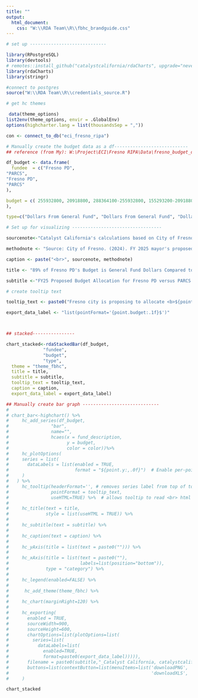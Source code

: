 ```yaml
---
title: ""
output:
  html_document:
    css: "W:\\RDA Team\\R\\fbhc_brandguide.css"
---
```

<!-- link to Adobe Fonts (Source Serif Pro, Montserrat, Open Sans) -->
<link rel="stylesheet" href="https://use.typekit.net/kjp5mnx.css">

```r

# set up -----------------------------

library(RPostgreSQL)
library(devtools)
# remotes::install_github("catalystcalifornia/rdaCharts", upgrade="never") 
library(rdaCharts)
library(stringr)

#connect to postgres
source("W:\\RDA Team\\R\\credentials_source.R")

# get hc themes

 data(theme_options)
list2env(theme_options, envir = .GlobalEnv)
options(highcharter.lang = list(thousandsSep = ","))

con <- connect_to_db("eci_fresno_ripa")

# Manually create the budget data as a df----------------------------
## reference (from My): W:\Project\ECI\Fresno RIPA\Data\fresno_budget_data.xlsx

df_budget <- data.frame(
  fundee  = c("Fresno PD",
"PARCS",
"Fresno PD",
"PARCS"
),

budget = c( 255932800, 20918800, 288364100-255932800, 155293200-20918800
),

type=c("Dollars From General Fund", "Dollars From General Fund", "Dollars From Other Sources", "Dollars From Other Sources"))


```

```r

# Set up for visualizing ----------------------------------

sourcenote<-"Catalyst California's calculations based on City of Fresno's FY25 Proposed Budget, catalystcalifornia.org, 2024. "

methodnote <- "Source: City of Fresno. (2024). FY 2025 mayor's proposed budget. Retrieved from https://www.fresno.gov/wp-content/uploads/2024/05/FY-2025-Mayors-Proposed-Budget_1.pdf"

caption <- paste("<br>", sourcenote, methodnote)

title <- "89% of Fresno PD's Budget is General Fund Dollars Compared to only 13% of the PARCS Budget"

subtitle <-"FY25 Proposed Budget Allocation for Fresno PD versus PARCS (Parks, After School, Recreation, and Community Services Department)"

# create tooltip text

tooltip_text <- paste0("Fresno city is proposing to allocate <b>${point.budget:,.0f}</b> in <b>{point.type}</b> to <b>{point.fundee}</b> in FY2025.")

export_data_label <- "list(pointFormat='{point.budget:.1f}$')" 



## stacked----------------

chart_stacked<-rdaStackedBar(df_budget,
              "fundee",
              "budget",
              "type",
  theme = "theme_fbhc",
  title = title,
  subtitle = subtitle,
  tooltip_text = tooltip_text,
  caption = caption,
  export_data_label = export_data_label)

```

```r

## Manually create bar graph -----------------------------
# 
# chart_bar<-highchart() %>%
#     hc_add_series(df_budget,
#                "bar",
#                name="",
#                hcaes(x = fund_description,
#                      y = budget,
#                      color = color))%>%
#     hc_plotOptions(
#     series = list(
#       dataLabels = list(enabled = TRUE,
#                         format = "${point.y:,.0f}")  # Enable per-point color customization
#     )
#   ) %>%
#     hc_tooltip(headerFormat='', # removes series label from top of tooltip
#                pointFormat = tooltip_text,
#                useHTML=TRUE) %>%  # allows tooltip to read <br> html in reformatted tooltip_text
# 
#     hc_title(text = title,
#              style = list(useHTML = TRUE)) %>%
# 
#     hc_subtitle(text = subtitle) %>%
# 
#     hc_caption(text = caption) %>%
# 
#     hc_yAxis(title = list(text = paste0(""))) %>%
# 
#     hc_xAxis(title = list(text = paste0(""),
#                           labels=list(position="bottom")),
#              type = "category") %>%
# 
#     hc_legend(enabled=FALSE) %>%
# 
#      hc_add_theme(theme_fbhc) %>%
#   
#     hc_chart(marginRight=120) %>%
# 
#     hc_exporting(
#       enabled = TRUE,
#       sourceWidth=900,
#       sourceHeight=600,
#       chartOptions=list(plotOptions=list(
#         series=list(
#           dataLabels=list(
#             enabled=TRUE,
#             format=paste0(export_data_label))))),
#       filename = paste0(subtitle,"_Catalyst California, catalystcalifornia.org, ", format(Sys.Date(), "%Y"), "."),
#       buttons=list(contextButton=list(menuItems=list('downloadPNG', 'downloadSVG',
#                                                      'downloadXLS', 'downloadCSV')))
#     )


```

```r

chart_stacked

```
<script>
  widg = document.getElementsByClassName('html-widget'); //find widgets
  for (let i = 0; i < widg.length; i++) { //loop through
    document.getElementsByClassName('highchart')[i].style.width = '100%'; //adjust width
    document.getElementsByClassName('highchart')[i].style.height = '100%'; //adjust height
  }
</script>